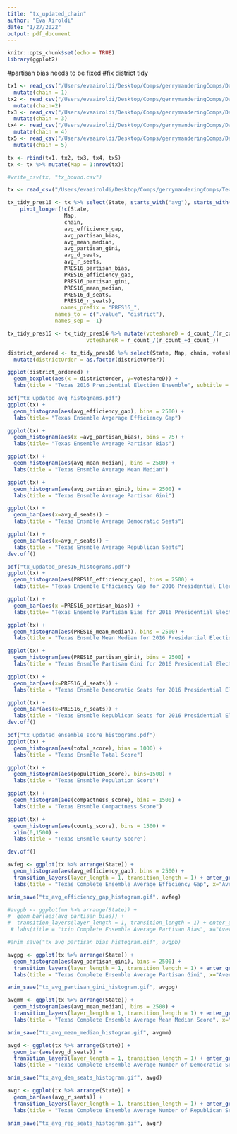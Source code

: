 ---
title: "tx_updated_chain"
author: "Eva Airoldi"
date: "1/27/2022"
output: pdf_document
---

```{r setup, include=FALSE}
knitr::opts_chunk$set(echo = TRUE)
library(ggplot2)
```
#partisan bias needs to be fixed
#fix district tidy
```{r read_in}
tx1 <- read_csv("/Users/evaairoldi/Desktop/Comps/gerrymanderingComps/Data/results_2/results_TX1.csv") %>%
  mutate(chain = 1)
tx2 <- read_csv("/Users/evaairoldi/Desktop/Comps/gerrymanderingComps/Data/results_2/results_TX2.csv") %>%
  mutate(chain=2)
tx3 <- read_csv("/Users/evaairoldi/Desktop/Comps/gerrymanderingComps/Data/results_2/results_TX3.csv")%>%
  mutate(chain = 3)
tx4 <- read_csv("/Users/evaairoldi/Desktop/Comps/gerrymanderingComps/Data/results_2/results_TX4.csv")%>%
  mutate(chain = 4)
tx5 <- read_csv("/Users/evaairoldi/Desktop/Comps/gerrymanderingComps/Data/results_2/results_TX5.csv")%>%
  mutate(chain = 5)

tx <- rbind(tx1, tx2, tx3, tx4, tx5)
tx <- tx %>% mutate(Map = 1:nrow(tx))

#write_csv(tx, "tx_bound.csv")

tx <- read_csv("/Users/evaairoldi/Desktop/Comps/gerrymanderingComps/Texas/tx_bound.csv")
```

```{r tx_tidy_pres16}
tx_tidy_pres16 <- tx %>% select(State, starts_with("avg"), starts_with("PRES16"), chain, Map) %>%
    pivot_longer(!c(State,
                  Map,
                  chain,
                  avg_efficiency_gap, 
                  avg_partisan_bias, 
                  avg_mean_median, 
                  avg_partisan_gini, 
                  avg_d_seats, 
                  avg_r_seats,
                  PRES16_partisan_bias,
                  PRES16_efficiency_gap,
                  PRES16_partisan_gini,
                  PRES16_mean_median,
                  PRES16_d_seats,
                  PRES16_r_seats),
                 names_prefix = "PRES16_",
               names_to = c(".value", "district"),
               names_sep = -1) 

tx_tidy_pres16 <- tx_tidy_pres16 %>% mutate(voteshareD = d_count_/(r_count_ + d_count_),
                         voteshareR = r_count_/(r_count_+d_count_))
```

```{r Bekka_plot_stuff}
district_ordered <- tx_tidy_pres16 %>% select(State, Map, chain, voteshareD, voteshareR, district) %>% group_by(Map) %>% arrange((voteshareD), .by_group = TRUE) %>% mutate(districtOrder = 1:10) %>%
  mutate(districtOrder = as.factor(districtOrder))

ggplot(district_ordered) +
  geom_boxplot(aes(x = districtOrder, y=voteshareD)) +
  labs(title = "Texas 2016 Presidential Election Ensemble", subtitle = "Ordered from smallest district in each map to largest")
```

```{r basic_avg_histograms}
pdf("tx_updated_avg_histograms.pdf")
ggplot(tx) +
  geom_histogram(aes(avg_efficiency_gap), bins = 2500) +
  labs(title= "Texas Ensemble Avgerage Efficiency Gap") 

ggplot(tx) +
  geom_histogram(aes(x =avg_partisan_bias), bins = 75) +
  labs(title= "Texas Ensemble Average Partisan Bias")

ggplot(tx) +
  geom_histogram(aes(avg_mean_median), bins = 2500) +
  labs(title = "Texas Ensmble Average Mean Median")

ggplot(tx) +
  geom_histogram(aes(avg_partisan_gini), bins = 2500) +
  labs(title = "Texas Ensmble Average Partisan Gini")

ggplot(tx) +
  geom_bar(aes(x=avg_d_seats)) +
  labs(title = "Texas Ensmble Average Democratic Seats")

ggplot(tx) +
  geom_bar(aes(x=avg_r_seats)) +
  labs(title = "Texas Ensmble Average Republican Seats")
dev.off()
```

```{r pres16_histograms}
pdf("tx_updated_pres16_histograms.pdf")
ggplot(tx) +
  geom_histogram(aes(PRES16_efficiency_gap), bins = 2500) +
  labs(title= "Texas Ensemble Efficiency Gap for 2016 Presidential Election") 

ggplot(tx) +
  geom_bar(aes(x =PRES16_partisan_bias)) +
  labs(title= "Texas Ensemble Partisan Bias for 2016 Presidential Election")

ggplot(tx) +
  geom_histogram(aes(PRES16_mean_median), bins = 2500) +
  labs(title = "Texas Ensmble Mean Median for 2016 Presidential Election")

ggplot(tx) +
  geom_histogram(aes(PRES16_partisan_gini), bins = 2500) +
  labs(title = "Texas Ensmble Partisan Gini for 2016 Presidential Election")

ggplot(tx) +
  geom_bar(aes(x=PRES16_d_seats)) +
  labs(title = "Texas Ensmble Democratic Seats for 2016 Presidential Election")

ggplot(tx) +
  geom_bar(aes(x=PRES16_r_seats)) +
  labs(title = "Texas Ensmble Republican Seats for 2016 Presidential Election")
dev.off()
```

```{r ensemble_score_histograms}
pdf("tx_updated_ensemble_score_histograms.pdf")
ggplot(tx) +
  geom_histogram(aes(total_score), bins = 1000) +
  labs(title = "Texas Ensmble Total Score")

ggplot(tx) +
  geom_histogram(aes(population_score), bins=1500) +
  labs(title = "Texas Ensmble Population Score")

ggplot(tx) +
  geom_histogram(aes(compactness_score), bins = 1500) +
  labs(title = "Texas Ensmble Compactness Score")

ggplot(tx) +
  geom_histogram(aes(county_score), bins = 1500) +
  xlim(0,1500) +
  labs(title = "Texas Ensmble County Score")

dev.off()
```

```{r animated_histograms}
avfeg <- ggplot(tx %>% arrange(State)) +
  geom_histogram(aes(avg_efficiency_gap), bins = 2500) +
  transition_layers(layer_length = 1, transition_length = 1) + enter_grow() +
  labs(title = "Texas Complete Ensemble Average Efficiency Gap", x="Average Efficiency Gap")

anim_save("tx_avg_efficiency_gap_histogram.gif", avfeg)

#avgpb <- ggplot(mn %>% arrange(State)) +
#  geom_bar(aes(avg_partisan_bias)) +
#  transition_layers(layer_length = 1, transition_length = 1) + enter_grow() +
 # labs(title = "txio Complete Ensemble Average Partisan Bias", x="Average Partisan Bias")

#anim_save("tx_avg_partisan_bias_histogram.gif", avgpb)

avgpg <- ggplot(tx %>% arrange(State)) +
  geom_histogram(aes(avg_partisan_gini), bins = 2500) +
  transition_layers(layer_length = 1, transition_length = 1) + enter_grow() +
  labs(title = "Texas Complete Ensemble Average Partisan Gini", x="Average Partisan Gini")

anim_save("tx_avg_partisan_gini_histogram.gif", avgpg)

avgmm <- ggplot(tx %>% arrange(State)) +
  geom_histogram(aes(avg_mean_median), bins = 2500) +
  transition_layers(layer_length = 1, transition_length = 1) + enter_grow() +
  labs(title = "Texas Complete Ensemble Average Mean Median Score", x="Average Mean Median Score")

anim_save("tx_avg_mean_median_histogram.gif", avgmm)

avgd <- ggplot(tx %>% arrange(State)) +
  geom_bar(aes(avg_d_seats)) +
  transition_layers(layer_length = 1, transition_length = 1) + enter_grow() +
  labs(title = "Texas Complete Ensemble Average Number of Democratic Seats", x="Average Number of Democratic Seats")

anim_save("tx_avg_dem_seats_histogram.gif", avgd)

avgr <- ggplot(tx %>% arrange(State)) +
  geom_bar(aes(avg_r_seats)) +
  transition_layers(layer_length = 1, transition_length = 1) + enter_grow() +
  labs(title = "Texas Complete Ensemble Average Number of Republican Seats", x="Average Number of Republican Seats")

anim_save("tx_avg_rep_seats_histogram.gif", avgr)
```
